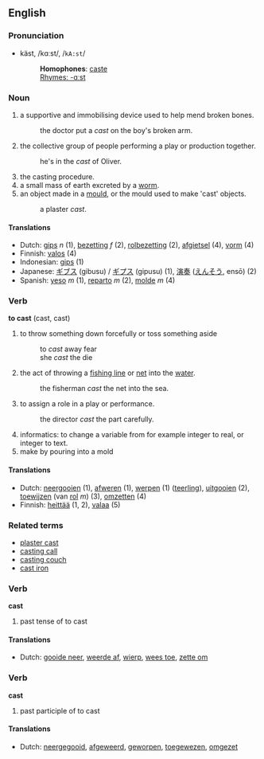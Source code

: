 ==English==
===Pronunciation===
*käst, /kɑːst/, /<tt>kA:st</tt>/
*:'''Homophones''': [[caste]]
*:[[Rhymes:English:-ɑːst|Rhymes: -ɑːst]]

=== Noun ===
#a supportive and immobilising device used to help mend broken bones.
#:the doctor put a ''cast'' on the boy's broken arm.
#the collective group of people performing a play or production together.
#:he's in the ''cast'' of Oliver.
#the casting procedure.
#a small mass of earth excreted by a [[worm]].
#an object made in a [[mould]], or the mould used to make 'cast' objects.
#:a plaster ''cast''.

==== Translations ====
*Dutch: [[gips]] ''n'' (1), [[bezetting]] ''f'' (2), [[rolbezetting]] (2), [[afgietsel]] (4), [[vorm]] (4)
*Finnish: [[valos]] (4)
*Indonesian: [[gips]] (1)
*Japanese: [[ギブス]] (gibusu) / [[ギプス]] (gipusu) (1), [[演奏]] ([[えんそう]], ensō) (2)
*Spanish: [[yeso]] ''m'' (1), [[reparto]] ''m'' (2), [[molde]] ''m'' (4)

=== Verb ===

'''to cast''' (cast, cast)

#to throw something down forcefully or toss something aside
#:to ''cast'' away fear
#:she ''cast'' the die
#the act of throwing a [[fishing line]] or [[net]] into the [[water]].
#:the fisherman ''cast'' the net into the sea.
#to assign a role in a play or performance.
#:the director ''cast'' the part carefully.
#informatics: to change a variable from for example integer to real, or integer to text.
#make by pouring into a mold

==== Translations ====
*Dutch: [[neergooien]] (1), [[afweren]] (1), [[werpen]] (1) ([[teerling]]), [[uitgooien]] (2), [[toewijzen]] (van [[rol]] ''m'') (3), [[omzetten]] (4)
*Finnish: [[heittää]] (1, 2), [[valaa]] (5)

===Related terms===
*[[plaster cast]]
*[[casting call]]
*[[casting couch]]
*[[cast iron]]

=== Verb ===

'''cast'''

# past tense of to cast

==== Translations ====
*Dutch: [[gooide neer]], [[weerde af]], [[wierp]], [[wees toe]], [[zette om]]

=== Verb ===

'''cast'''

# past participle of to cast

==== Translations ====
*Dutch: [[neergegooid]], [[afgeweerd]], [[geworpen]], [[toegewezen]], [[omgezet]]